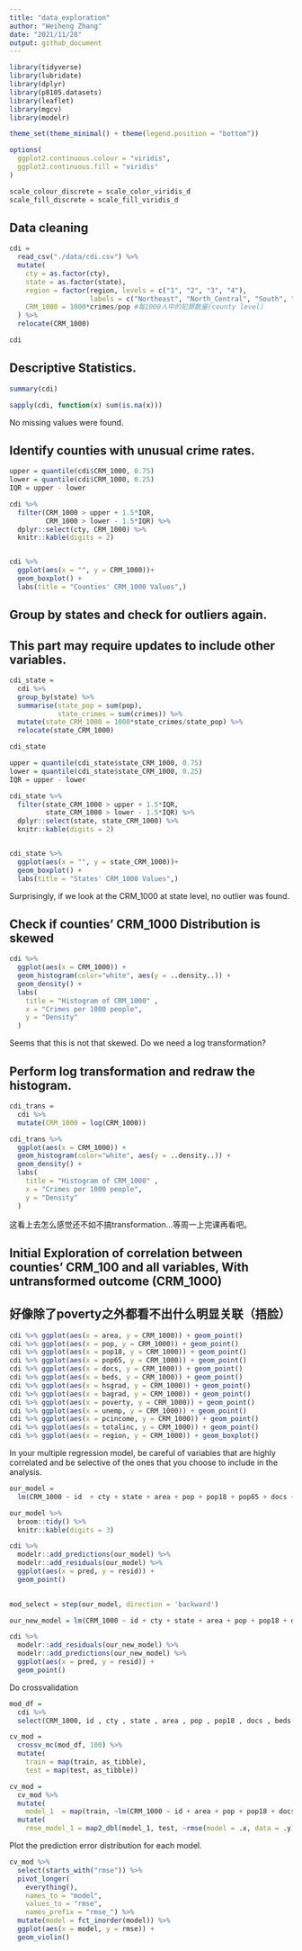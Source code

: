 ```yaml
---
title: "data_exploration"
author: "Weiheng Zhang"
date: "2021/11/28"
output: github_document
---
```


```r
library(tidyverse)
library(lubridate)
library(dplyr)
library(p8105.datasets)
library(leaflet)
library(mgcv)
library(modelr)

theme_set(theme_minimal() + theme(legend.position = "bottom"))

options(
  ggplot2.continuous.colour = "viridis",
  ggplot2.continuous.fill = "viridis"
)

scale_colour_discrete = scale_color_viridis_d
scale_fill_discrete = scale_fill_viridis_d
```


## Data cleaning

```r
cdi =
  read_csv("./data/cdi.csv") %>% 
  mutate(
    cty = as.factor(cty),
    state = as.factor(state),
    region = factor(region, levels = c("1", "2", "3", "4"),
                    labels = c("Northeast", "North_Central", "South", "West")),
    CRM_1000 = 1000*crimes/pop #每1000人中的犯罪数量(county level)
  ) %>% 
  relocate(CRM_1000)

cdi
```

## Descriptive Statistics.
```r
summary(cdi)
```

```r
sapply(cdi, function(x) sum(is.na(x)))
```
No missing values were found.



## Identify counties with unusual crime rates.
```r
upper = quantile(cdi$CRM_1000, 0.75)
lower = quantile(cdi$CRM_1000, 0.25)
IQR = upper - lower

cdi %>% 
  filter(CRM_1000 > upper + 1.5*IQR,
         CRM_1000 > lower - 1.5*IQR) %>% 
  dplyr::select(cty, CRM_1000) %>%
  knitr::kable(digits = 2)


cdi %>% 
  ggplot(aes(x = "", y = CRM_1000))+
  geom_boxplot() + 
  labs(title = "Counties' CRM_1000 Values",)
```


## Group by states and check for outliers again.
## This part may require updates to include other variables.
```r
cdi_state = 
  cdi %>% 
  group_by(state) %>% 
  summarise(state_pop = sum(pop),
            state_crimes = sum(crimes)) %>% 
  mutate(state_CRM_1000 = 1000*state_crimes/state_pop) %>% 
  relocate(state_CRM_1000)

cdi_state
```

```r
upper = quantile(cdi_state$state_CRM_1000, 0.75)
lower = quantile(cdi_state$state_CRM_1000, 0.25)
IQR = upper - lower

cdi_state %>% 
  filter(state_CRM_1000 > upper + 1.5*IQR,
         state_CRM_1000 > lower - 1.5*IQR) %>% 
  dplyr::select(state, state_CRM_1000) %>%
  knitr::kable(digits = 2)


cdi_state %>% 
  ggplot(aes(x = "", y = state_CRM_1000))+
  geom_boxplot() + 
  labs(title = "States' CRM_1000 Values",)
```
  
Surprisingly, if we look at the CRM_1000 at state level, no outlier was found.




## Check if counties' CRM_1000 Distribution is skewed
```r
cdi %>% 
  ggplot(aes(x = CRM_1000)) +
  geom_histogram(color="white", aes(y = ..density..)) + 
  geom_density() +
  labs(
    title = "Histogram of CRM_1000" ,
    x = "Crimes per 1000 people",
    y = "Density"
  )
```
  
Seems that this is not that skewed. Do we need a log transformation?  

## Perform log transformation and redraw the histogram.  
```r
cdi_trans = 
  cdi %>% 
  mutate(CRM_1000 = log(CRM_1000))

cdi_trans %>% 
  ggplot(aes(x = CRM_1000)) +
  geom_histogram(color="white", aes(y = ..density..)) + 
  geom_density() +
  labs(
    title = "Histogram of CRM_1000" ,
    x = "Crimes per 1000 people",
    y = "Density"
  )
```
  
这看上去怎么感觉还不如不搞transformation...等周一上完课再看吧。



## Initial Exploration of correlation between counties' CRM_100 and all variables, With untransformed outcome (CRM_1000)
## 好像除了poverty之外都看不出什么明显关联（捂脸）

```r
cdi %>% ggplot(aes(x = area, y = CRM_1000)) + geom_point()
cdi %>% ggplot(aes(x = pop, y = CRM_1000)) + geom_point()
cdi %>% ggplot(aes(x = pop18, y = CRM_1000)) + geom_point()
cdi %>% ggplot(aes(x = pop65, y = CRM_1000)) + geom_point()
cdi %>% ggplot(aes(x = docs, y = CRM_1000)) + geom_point()
cdi %>% ggplot(aes(x = beds, y = CRM_1000)) + geom_point()
cdi %>% ggplot(aes(x = hsgrad, y = CRM_1000)) + geom_point()
cdi %>% ggplot(aes(x = bagrad, y = CRM_1000)) + geom_point()
cdi %>% ggplot(aes(x = poverty, y = CRM_1000)) + geom_point()
cdi %>% ggplot(aes(x = unemp, y = CRM_1000)) + geom_point()
cdi %>% ggplot(aes(x = pcincome, y = CRM_1000)) + geom_point()
cdi %>% ggplot(aes(x = totalinc, y = CRM_1000)) + geom_point()
cdi %>% ggplot(aes(x = region, y = CRM_1000)) + geom_boxplot()
```

In your multiple regression model, be careful of variables that are highly correlated and be selective of the ones that you choose to include in the analysis. 

```r
our_model = 
  lm(CRM_1000 ~ id  + cty + state + area + pop + pop18 + pop65 + docs + beds + crimes + hsgrad + bagrad + poverty + unemp + pcincome + totalinc + region, data = cdi)

our_model %>% 
  broom::tidy() %>% 
  knitr::kable(digits = 3)
```

```r
cdi %>% 
  modelr::add_predictions(our_model) %>% 
  modelr::add_residuals(our_model) %>% 
  ggplot(aes(x = pred, y = resid)) + 
  geom_point()
  
```

```r
mod_select = step(our_model, direction = 'backward')
```

```r
our_new_model = lm(CRM_1000 ~ id + cty + state + area + pop + pop18 + docs + beds + crimes + hsgrad + poverty + unemp + totalinc, data = cdi)

cdi %>% 
  modelr::add_residuals(our_new_model) %>% 
  modelr::add_predictions(our_new_model) %>% 
  ggplot(aes(x = pred, y = resid)) +
  geom_point()
```

Do crossvalidation 
```r
mod_df = 
  cdi %>% 
  select(CRM_1000, id , cty , state , area , pop , pop18 , docs , beds , crimes , hsgrad , poverty , unemp , totalinc)

cv_mod = 
  crossv_mc(mod_df, 100) %>% 
  mutate(
    train = map(train, as_tibble),
    test = map(test, as_tibble))

cv_mod = 
  cv_mod %>% 
  mutate(
    model_1  = map(train, ~lm(CRM_1000 ~ id + area + pop + pop18 + docs + beds + crimes + hsgrad + poverty + unemp + totalinc, data = .x))) %>%
  mutate(
    rmse_model_1 = map2_dbl(model_1, test, ~rmse(model = .x, data = .y)))


```

Plot the prediction error distribution for each model.

```r
cv_mod %>% 
  select(starts_with("rmse")) %>% 
  pivot_longer(
    everything(),
    names_to = "model", 
    values_to = "rmse",
    names_prefix = "rmse_") %>% 
  mutate(model = fct_inorder(model)) %>% 
  ggplot(aes(x = model, y = rmse)) + 
  geom_violin()
```





